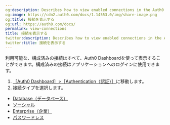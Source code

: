 ```yaml
---
og:description: Describes how to view enabled connections in the Auth0 Dashboard.
og:image: https://cdn2.auth0.com/docs/1.14553.0/img/share-image.png
og:title: 接続を表示する
og:url: https://auth0.com/docs/
permalink: view-connections
title: 接続を表示する
twitter:description: Describes how to view enabled connections in the Auth0 Dashboard.
twitter:title: 接続を表示する
---
```


利用可能な、構成済みの接続はすべて、Auth0 Dashboardを使って表示することができます。構成済みの接続はアプリケーションへのログインに使用できます。

1. [［Auth0 Dashboard］>［Authentication（認証）］](%24%7Bmanage_url%7D/#/connections)に移動します。
2. 接続タイプを選択します。

* [Database（データベース）](%24%7Bmanage_url%7D/#/connections/database)
* [ソーシャル](%24%7Bmanage_url%7D/#/connections/social)
* [Enterprise（企業）](%24%7Bmanage_url%7D/#/connections/enterprise)
* [パスワードレス](%24%7Bmanage_url%7D/#/connections/passwordless)